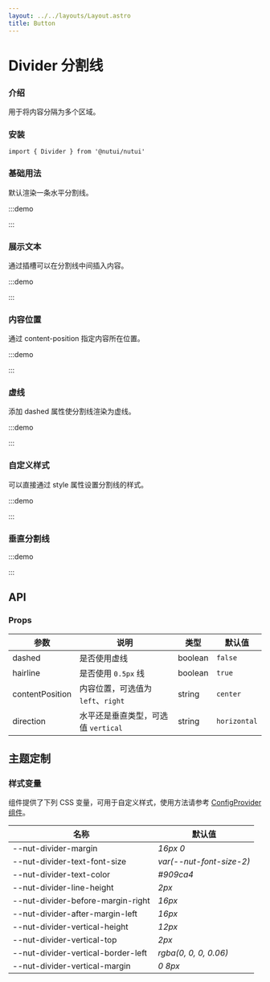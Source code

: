 ```yaml
---
layout: ../../layouts/Layout.astro
title: Button
---
```



# Divider 分割线

### 介绍

用于将内容分隔为多个区域。

### 安装

```tsx
import { Divider } from '@nutui/nutui'
```

### 基础用法

默认渲染一条水平分割线。

:::demo

<CodeBlock src='demo1.tsx'></CodeBlock>

:::

### 展示文本

通过插槽可以在分割线中间插入内容。

:::demo

<CodeBlock src='demo2.tsx'></CodeBlock>

:::

### 内容位置

通过 content-position 指定内容所在位置。

:::demo

<CodeBlock src='demo3.tsx'></CodeBlock>

:::

### 虚线

添加 dashed 属性使分割线渲染为虚线。

:::demo

<CodeBlock src='demo4.tsx'></CodeBlock>

:::

### 自定义样式

可以直接通过 style 属性设置分割线的样式。

:::demo

<CodeBlock src='demo5.tsx'></CodeBlock>

:::

### 垂直分割线

:::demo

<CodeBlock src='demo6.tsx'></CodeBlock>

:::

## API

### Props

| 参数 | 说明 | 类型 | 默认值 |
| --- | --- | --- | --- |
| dashed | 是否使用虚线 | boolean | `false` |
| hairline | 是否使用 `0.5px` 线 | boolean | `true` |
| contentPosition | 内容位置，可选值为 `left`、`right` | string | `center` |
| direction | 水平还是垂直类型，可选值 `vertical` | string | `horizontal` |

## 主题定制

### 样式变量

组件提供了下列 CSS 变量，可用于自定义样式，使用方法请参考 [ConfigProvider 组件](#/zh-CN/component/configprovider)。

| 名称 | 默认值 |
| --- | --- |
| --nut-divider-margin | _16px 0_ |
| --nut-divider-text-font-size | _var(--nut-font-size-2)_ |
| --nut-divider-text-color | _#909ca4_ |
| --nut-divider-line-height | _2px_ |
| --nut-divider-before-margin-right | _16px_ |
| --nut-divider-after-margin-left | _16px_ |
| --nut-divider-vertical-height | _12px_ |
| --nut-divider-vertical-top | _2px_ |
| --nut-divider-vertical-border-left | _rgba(0, 0, 0, 0.06)_ |
| --nut-divider-vertical-margin | _0 8px_ |
